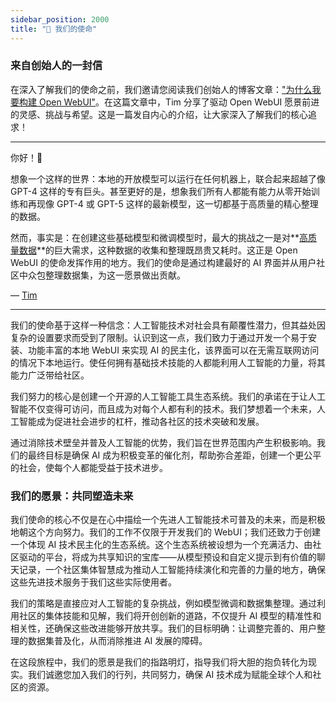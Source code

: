 ```yaml
---
sidebar_position: 2000
title: "🎯 我们的使命"
---
```



<TopBanners />

### 来自创始人的一封信

在深入了解我们的使命之前，我们邀请您阅读我们创始人的博客文章：["为什么我要构建 Open WebUI"](https://jryng.com/thoughts/why-open-webui)。在这篇文章中，Tim 分享了驱动 Open WebUI 愿景前进的灵感、挑战与希望。这是一篇发自内心的介绍，让大家深入了解我们的核心追求！

---

你好！👋

想象一个这样的世界：本地的开放模型可以运行在任何机器上，联合起来超越了像 GPT-4 这样的专有巨头。甚至更好的是，想象我们所有人都能有能力从零开始训练和再现像 GPT-4 或 GPT-5 这样的最新模型，这一切都基于高质量的精心整理的数据。

然而，事实是：在创建这些基础模型和微调模型时，最大的挑战之一是对**[高质量数据](https://arxiv.org/abs/2305.11206)**的巨大需求，这种数据的收集和整理既昂贵又耗时。这正是 Open WebUI 的使命发挥作用的地方。我们的使命是通过构建最好的 AI 界面并从用户社区中众包整理数据集，为这一愿景做出贡献。

— [Tim](https://github.com/tjbck)

---

我们的使命基于这样一种信念：人工智能技术对社会具有颠覆性潜力，但其益处因复杂的设置要求而受到了限制。认识到这一点，我们致力于通过开发一个易于安装、功能丰富的本地 WebUI 来实现 AI 的民主化，该界面可以在无需互联网访问的情况下本地运行。使任何拥有基础技术技能的人都能利用人工智能的力量，将其能力广泛带给社区。

我们努力的核心是创建一个开源的人工智能工具生态系统。我们的承诺在于让人工智能不仅变得可访问，而且成为对每个人都有利的技术。我们梦想着一个未来，人工智能成为促进社会进步的杠杆，推动各社区的技术突破和发展。

通过消除技术壁垒并普及人工智能的优势，我们旨在世界范围内产生积极影响。我们的最终目标是确保 AI 成为积极变革的催化剂，帮助弥合差距，创建一个更公平的社会，使每个人都能受益于技术进步。

### 我们的愿景：共同塑造未来

我们使命的核心不仅是在心中描绘一个先进人工智能技术可普及的未来，而是积极地朝这个方向努力。我们的工作不仅限于开发我们的 WebUI；我们还致力于创建一个体现 AI 技术民主化的生态系统。这个生态系统被设想为一个充满活力、由社区驱动的平台，将成为共享知识的宝库——从模型预设和自定义提示到有价值的聊天记录，一个社区集体智慧成为推动人工智能持续演化和完善的力量的地方，确保这些先进技术服务于我们这些实际使用者。

我们的策略是直接应对人工智能的复杂挑战，例如模型微调和数据集整理。通过利用社区的集体技能和见解，我们将开创创新的道路，不仅提升 AI 模型的精准性和相关性，还确保这些改进能够开放共享。我们的目标明确：让调整完善的、用户整理的数据集普及化，从而消除推进 AI 发展的障碍。

在这段旅程中，我们的愿景是我们的指路明灯，指导我们将大胆的抱负转化为现实。我们诚邀您加入我们的行列，共同努力，确保 AI 技术成为赋能全球个人和社区的资源。

